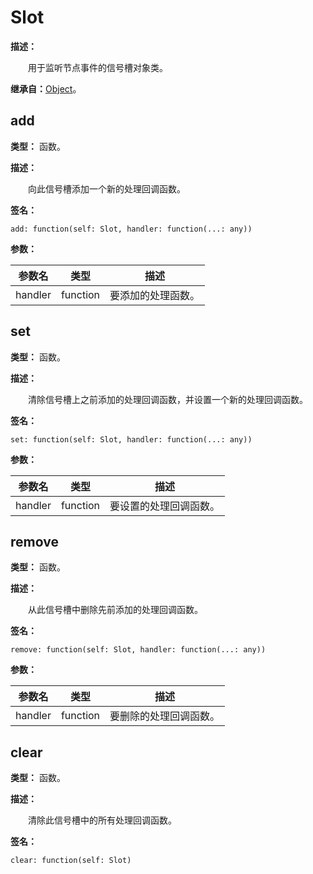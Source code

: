
# Slot

**描述：**

&emsp;&emsp;用于监听节点事件的信号槽对象类。

**继承自：**[Object](/docs/api/Class/Object)。

## add

**类型：** 函数。

**描述：**

&emsp;&emsp;向此信号槽添加一个新的处理回调函数。

**签名：**
```tl
add: function(self: Slot, handler: function(...: any))
```

**参数：**

| 参数名 | 类型 | 描述 |
| --- | --- | --- |
| handler | function | 要添加的处理函数。 |

## set

**类型：** 函数。

**描述：**

&emsp;&emsp;清除信号槽上之前添加的处理回调函数，并设置一个新的处理回调函数。

**签名：**
```tl
set: function(self: Slot, handler: function(...: any))
```

**参数：**

| 参数名 | 类型 | 描述 |
| --- | --- | --- |
| handler | function | 要设置的处理回调函数。 |

## remove

**类型：** 函数。

**描述：**

&emsp;&emsp;从此信号槽中删除先前添加的处理回调函数。

**签名：**
```tl
remove: function(self: Slot, handler: function(...: any))
```

**参数：**

| 参数名 | 类型 | 描述 |
| --- | --- | --- |
| handler | function | 要删除的处理回调函数。 |

## clear

**类型：** 函数。

**描述：**

&emsp;&emsp;清除此信号槽中的所有处理回调函数。

**签名：**
```tl
clear: function(self: Slot)
```
